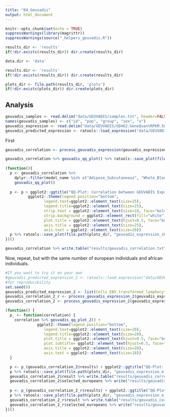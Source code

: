 ```yaml
---
title: "04_Geuvadis"
output: html_document
---
```


```r
knitr::opts_chunk$set(echo = TRUE)
suppressWarnings(library(magrittr))
suppressWarnings(source("_helpers_geuvadis.R"))
```

```r
results_dir <- 'results'
if(!dir.exists(results_dir)) dir.create(results_dir)

data.dir <- 'data'

results.dir <- 'results'
if(!dir.exists(results_dir)) dir.create(results_dir)

plots_dir <- file.path(results_dir, 'plots')
if(!dir.exists(plots_dir)) dir.create(plots_dir)
```

## Analysis

```r
geuvadis_samples <- read.delim("data/GEUVADIS/samples.txt", header=FALSE)
names(geuvadis_samples) <- c("id", "pop", "group", "sex", "u")
geuvadis_expression <- read.delim("data/GEUVADIS/GD462.GeneQuantRPKM.50FN.samplename.resk10.txt.gz")
geuvadis_predicted_expression <- ratools::load_expression("data/GEUVADIS/expression_full")
```

First

```r
geuvadis_correlation <- process_geuvadis_expression(geuvadis_expression, geuvadis_predicted_expression, geuvadis_samples)
```

```r
geuvadis_correlation %>% geuvadis_qq_plot() %>% ratools::save_plot(file.path(plots_dir, "geuvadis_expression.png"), height=2400, width=2400)
 
(function(){
  p <- geuvadis_correlation %>%
    dplyr::filter(model_name %in% c("Adipose_Subcutaneous", "Whole_Blood", "Brain_Cerebellum", "Skin_Sun_Exposed_Lower_leg")) %>%
    geuvadis_qq_plot()
  
  p <- p + ggplot2::ggtitle("QQ-Plot: Correlation between GEUVADIS Expression\n and Predicted Gene Expression") +
          ggplot2::theme(legend.position="bottom",
                 legend.text=ggplot2::element_text(size=25),
                 legend.title=ggplot2::element_text(size=25),
                 strip.text = ggplot2::element_text(size=18, face="bold"),
                 strip.background = ggplot2::element_rect(fill="white"),
                 plot.title = ggplot2::element_text(hjust=0.5, face="bold", size=27),
                 axis.title = ggplot2::element_text(size=25),
                 axis.text = ggplot2::element_text(size=20))
  p %>% ratools::save_plot(file.path(plots_dir, "geuvadis_expression_short.png"), height=800, width=800)
})()

geuvadis_correlation %>% write.table("results/geuvadis_correlation.txt", row.names = FALSE, quote=FALSE, sep = "\t")
```

Now, repeat, but with the same number of european individuals and african individuals.

```r
#If you want to try it on your own
#geuvadis_predicted_expression_2 <- ratools::load_expression("data/GEUVADIS/expression_full", white_list="Cells_EBV-transformed_lymphocytes*")
#for reproducibility     
set.seed(0) 
geuvadis_predicted_expression_2 <- list(Cells_EBV_transformed_lymphocytes=geuvadis_predicted_expression[["Cells_EBV_transformed_lymphocytes"]])
geuvadis_correlation_2_r <- process_geuvadis_expression_2(geuvadis_expression, geuvadis_predicted_expression_2, geuvadis_samples)
geuvadis_correlation_2 <- process_geuvadis_expression_2(geuvadis_expression, geuvadis_predicted_expression, geuvadis_samples)
```

```r
(function() {
  p_ <- function(correlation) {
    correlation %>% geuvadis_qq_plot_2() +
              ggplot2::theme(legend.position="bottom",
                 legend.text=ggplot2::element_text(size=20),
                 legend.title=ggplot2::element_text(size=20),
                 plot.title = ggplot2::element_text(hjust=0.5, face="bold", size=27),
                 plot.subtitle= ggplot2::element_text(hjust=0.5, face="italic", size=20, color="black"),
                 axis.title = ggplot2::element_text(size=20),
                 axis.text = ggplot2::element_text(size=18))
  }

  p <- p_(geuvadis_correlation_2$results) + ggplot2::ggtitle("QQ-Plot: Correlation between\nobserved and predicted expression in GEUVADIS")
  p %>% ratools::save_plot(file.path(plots_dir, "geuvadis_expression_e.png"), height=2400, width=2400)
  geuvadis_correlation_2$result %>% write.table("results/geuvadis_correlation_2.txt", row.names = FALSE, quote=FALSE, sep = "\t")
  geuvadis_correlation_2$selected_europeans %>% write("results/geuvadis_correlation_2_europeans.txt")
  
  p <- p_(geuvadis_correlation_2_r$results) + ggplot2::ggtitle("QQ-Plot: Correlation between\nobserved and predicted expression in GEUVADIS", subtitle="lymphoblastoid cell lines")
  p %>% ratools::save_plot(file.path(plots_dir, "geuvadis_expression_e_short.png"), height=600, width=600)
  geuvadis_correlation_2_r$result %>% write.table("results/geuvadis_correlation_2_r.txt", row.names = FALSE, quote=FALSE, sep = "\t")
  geuvadis_correlation_2_r$selected_europeans %>% write("results/geuvadis_correlation_2_r_europeans.txt")
})()
```